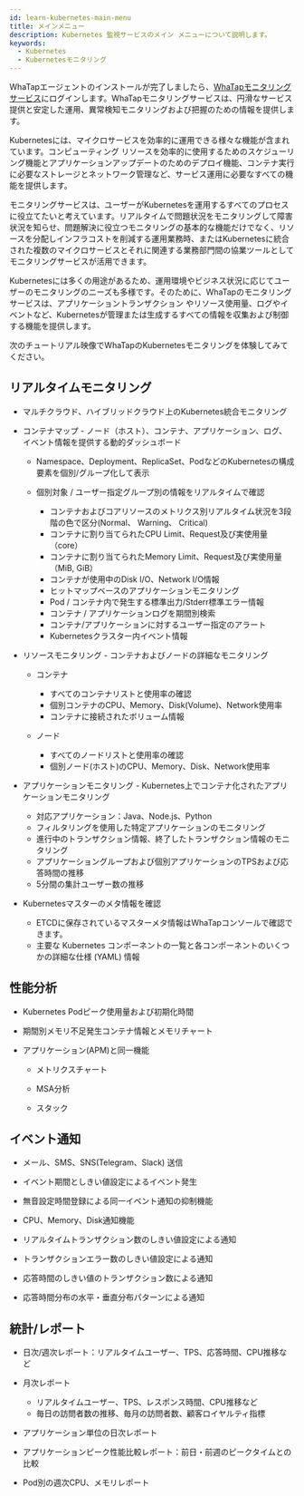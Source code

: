 ```yaml
---
id: learn-kubernetes-main-menu
title: メインメニュー
description: Kubernetes 監視サービスのメイン メニューについて説明します。
keywords:
  - Kubernetes
  - Kubernetesモニタリング
---
```


WhaTapエージェントのインストールが完了しましたら、[WhaTapモニタリングサービス](https://service.whatap.io)にログインします。WhaTapモニタリングサービスは、円滑なサービス提供と安定した運用、異常検知モニタリングおよび把握のための情報を提供します。

Kubernetesには、マイクロサービスを効率的に運用できる様々な機能が含まれています。コンピューティング リソースを効率的に使用するためのスケジューリング機能とアプリケーションアップデートのためのデプロイ機能、コンテナ実行に必要なストレージとネットワーク管理など、サービス運用に必要なすべての機能を提供します。

モニタリングサービスは、ユーザーがKubernetesを運用するすべてのプロセスに役立てたいと考えています。リアルタイムで問題状況をモニタリングして障害状況を知らせ、問題解決に役立つモニタリングの基本的な機能だけでなく、リソースを分配しインフラコストを削減する運用業務時、またはKubernetesに統合された複数のマイクロサービスとそれに関連する業務部門間の協業ツールとしてモニタリングサービスが活用できます。

Kubernetesには多くの用途があるため、運用環境やビジネス状況に応じてユーザーのモニタリングのニーズも多様です。そのために、WhaTapのモニタリングサービスは、アプリケーショントランザクション
やリソース使用量、ログやイベントなど、Kubernetesが管理または生成するすべての情報を収集および制御する機能を提供します。

次のチュートリアル映像でWhaTapのKubernetesモニタリングを体験してみてください。 

<Youtube ko='tQqbxDr73Qc' en='vFSBoHLo-Yw' ja='htQrFeypRpc' />

## リアルタイムモニタリング

- マルチクラウド、ハイブリッドクラウド上のKubernetes統合モニタリング

- コンテナマップ - ノード（ホスト）、コンテナ、アプリケーション、ログ、イベント情報を提供する動的ダッシュボード

  - Namespace、Deployment、ReplicaSet、PodなどのKubernetesの構成要素を個別/グループ化して表示

  - 個別対象 / ユーザー指定グループ別の情報をリアルタイムで確認
    - コンテナおよびコアリソースのメトリクス別リアルタイム状況を3段階の色で区分(Normal、 Warning、 Critical)
    - コンテナに割り当てられたCPU Limit、Request及び実使用量（core）
    - コンテナに割り当てられたMemory Limit、Request及び実使用量（MiB, GiB）
    - コンテナが使用中のDisk I/O、Network I/O情報
    - ヒットマップベースのアプリケーションモニタリング
    - Pod / コンテナ内で発生する標準出力/Stderr標準エラー情報
    - コンテナ / アプリケーションログを期間別検索
    - コンテナ/アプリケーションに対するユーザー指定のアラート
    - Kubernetesクラスター内イベント情報

- リソースモニタリング - コンテナおよびノードの詳細なモニタリング

  - コンテナ
    - すべてのコンテナリストと使用率の確認
    - 個別コンテナのCPU、Memory、Disk(Volume)、Network使用率
    - コンテナに接続されたボリューム情報

  - ノード
    - すべてのノードリストと使用率の確認
    - 個別ノード(ホスト)のCPU、Memory、Disk、Network使用率

- アプリケーションモニタリング - Kubernetes上でコンテナ化されたアプリケーションモニタリング
  - 対応アプリケーション：Java、Node.js、Python
  - フィルタリングを使用した特定アプリケーションのモニタリング
  - 進行中のトランザクション情報、終了したトランザクション情報のモニタリング
  - アプリケーショングループおよび個別アプリケーションのTPSおよび応答時間の推移
  - 5分間の集計ユーザー数の推移

- Kubernetesマスターのメタ情報を確認
  - ETCDに保存されているマスターメタ情報はWhaTapコンソールで確認できます。
  - 主要な Kubernetes コンポーネントの一覧と各コンポーネントのいくつかの詳細な仕様 (YAML) 情報

## 性能分析

- Kubernetes Podピーク使用量および初期化時間

- 期間別メモリ不足発生コンテナ情報とメモリチャート

- アプリケーション(APM)と同一機能

  - メトリクスチャート

  - MSA分析

  - スタック

## イベント通知

- メール、SMS、SNS(Telegram、Slack) 送信

- イベント期間としきい値設定によるイベント発生

- 無音設定時間登録による同一イベント通知の抑制機能

- CPU、Memory、Disk通知機能

- リアルタイムトランザクション数のしきい値設定による通知

- トランザクションエラー数のしきい値設定による通知

- 応答時間のしきい値のトランザクション数による通知

- 応答時間分布の水平・垂直分布パターンによる通知

## 統計/レポート

- 日次/週次レポート：リアルタイムユーザー、TPS、応答時間、CPU推移など

- 月次レポート
  - リアルタイムユーザー、TPS、レスポンス時間、CPU推移など
  - 毎日の訪問者数の推移、毎月の訪問者数、顧客ロイヤルティ指標

- アプリケーション単位の日次レポート

- アプリケーションピーク性能比較レポート：前日・前週のピークタイムとの比較

- Pod別の週次CPU、メモリレポート

